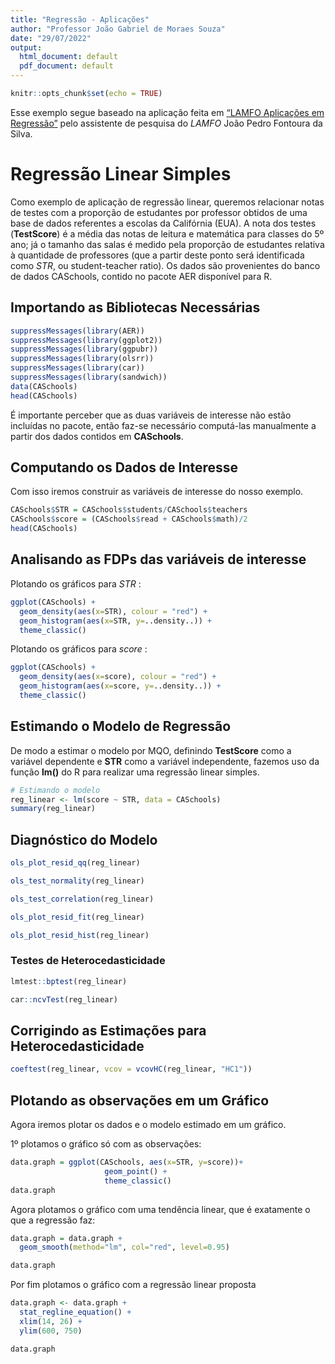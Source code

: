 ```yaml
---
title: "Regressão - Aplicações"
author: "Professor João Gabriel de Moraes Souza"
date: "29/07/2022"
output:
  html_document: default
  pdf_document: default
---
```


```r
knitr::opts_chunk$set(echo = TRUE)
```

Esse exemplo segue baseado na aplicação feita em ["LAMFO Aplicações em Regressão"](https://lamfo-unb.github.io/2020/02/07/O-M%C3%A9todo-dos-M%C3%ADnimos-Quadrados-Ordin%C3%A1rios-e-Regress%C3%A3o-Linear-Simples/) pelo assistente de pesquisa do *LAMFO* João Pedro Fontoura da Silva.

# Regressão Linear Simples

Como exemplo de aplicação de regressão linear, queremos relacionar notas de testes com a proporção de estudantes por professor obtidos de uma base de dados referentes a escolas da Califórnia (EUA). A nota dos testes (**TestScore**) é a média das notas de leitura e matemática para classes do 5º ano; já o tamanho das salas é medido pela proporção de estudantes relativa à quantidade de professores (que a partir deste ponto será identificada como *STR*, ou student-teacher ratio). Os dados são provenientes do banco de dados CASchools, contido no pacote AER disponível para R.

## Importando as Bibliotecas Necessárias 

```r
suppressMessages(library(AER))
suppressMessages(library(ggplot2))
suppressMessages(library(ggpubr))
suppressMessages(library(olsrr))
suppressMessages(library(car))
suppressMessages(library(sandwich))
data(CASchools)
head(CASchools)
```


É importante perceber que as duas variáveis de interesse não estão incluídas no pacote, então faz-se necessário computá-las manualmente a partir dos dados contidos em **CASchools**.

## Computando os Dados de Interesse

Com isso iremos construir as variáveis de interesse do nosso exemplo.

```r
CASchools$STR = CASchools$students/CASchools$teachers
CASchools$score = (CASchools$read + CASchools$math)/2
head(CASchools)
```

## Analisando as FDPs das variáveis de interesse

Plotando os gráficos para *STR* :

```r
ggplot(CASchools) + 
  geom_density(aes(x=STR), colour = "red") +
  geom_histogram(aes(x=STR, y=..density..)) +
  theme_classic()
```

Plotando os gráficos para *score* :

```r
ggplot(CASchools) + 
  geom_density(aes(x=score), colour = "red") +
  geom_histogram(aes(x=score, y=..density..)) +
  theme_classic()
```



## Estimando o Modelo de Regressão

De modo a estimar o modelo por MQO, definindo **TestScore** como a variável dependente e **STR** como a variável independente, fazemos uso da função **lm()** do R para realizar uma regressão linear simples.

```r
# Estimando o modelo
reg_linear <- lm(score ~ STR, data = CASchools)
summary(reg_linear)
```

## Diagnóstico do Modelo

```r
ols_plot_resid_qq(reg_linear)
```

```r
ols_test_normality(reg_linear)
```

```r
ols_test_correlation(reg_linear)
```

```r
ols_plot_resid_fit(reg_linear)
```

```r
ols_plot_resid_hist(reg_linear)
```

### Testes de Heterocedasticidade

```r
lmtest::bptest(reg_linear)
```

```r
car::ncvTest(reg_linear)
```

## Corrigindo as Estimações para Heterocedasticidade

```r
coeftest(reg_linear, vcov = vcovHC(reg_linear, "HC1")) 
```

## Plotando as observações em um Gráfico

Agora iremos plotar os dados e o modelo estimado em um gráfico.

1º plotamos o gráfico só com as observações:


```r

data.graph = ggplot(CASchools, aes(x=STR, y=score))+
                     geom_point() +
                     theme_classic()
data.graph
```

Agora plotamos o gráfico com uma tendência linear, que é exatamente o que a regressão faz:

```r

data.graph = data.graph + 
  geom_smooth(method="lm", col="red", level=0.95)            

data.graph
```

Por fim plotamos o gráfico com a regressão linear proposta

```r
data.graph <- data.graph +
  stat_regline_equation() +
  xlim(14, 26) +
  ylim(600, 750)

data.graph
```
